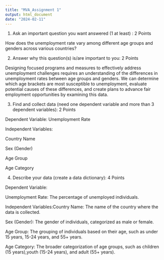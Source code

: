 ---
title: "MVA_Assignment 1"
output: html_document
date: "2024-02-11"
---

1. Ask an important question you want answered (1 at least) : 2 Points

How does the unemployment rate vary among different age groups and genders across various countries?

2. Answer why this question(s) is/are important to you: 2 Points

Designing focused programs and measures to effectively address unemployment challenges requires an understanding of the differences in unemployment rates between age groups and genders. We can determine which age brackets are most susceptible to unemployment, evaluate potential causes of these differences, and create plans to advance fair employment opportunities by examining this data.

3. Find and collect data (need one dependent variable and more than 3 dependent variables): 2 Points

Dependent Variable: Unemployment Rate

Independent Variables:

Country Name

Sex (Gender)

Age Group

Age Category

4. Describe your data (create a data dictionary): 4 Points

Dependent Variable: 

Unemployment Rate: The percentage of unemployed individuals.

Independent Variables:Country Name: The name of the country where the data is collected.

Sex (Gender): The gender of individuals, categorized as male or female.

Age Group: The grouping of individuals based on their age, such as under 15 years, 15-24 years, and 55+ years.

Age Category: The broader categorization of age groups, such as children (15 years),youth (15-24 years), and adult (55+ years).



